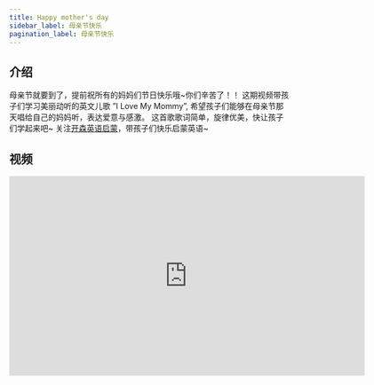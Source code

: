 ```yaml
---
title: Happy mother's day
sidebar_label: 母亲节快乐
pagination_label: 母亲节快乐
---
```


## 介绍

母亲节就要到了，提前祝所有的妈妈们节日快乐哦~你们辛苦了！！
这期视频带孩子们学习美丽动听的英文儿歌 ”I Love My Mommy”, 希望孩子们能够在母亲节那天唱给自己的妈妈听，表达爱意与感激。
这首歌歌词简单，旋律优美，快让孩子们学起来吧~
关注[开森英语启蒙](https://space.bilibili.com/20797715)，带孩子们快乐启蒙英语~

## 视频

<iframe
  src="https://player.bilibili.com/player.html?bvid=BV1Zo4y1x7gE&cid=1&page=1"
  scrolling="no"
  border="0"
  frameborder="no"
  framespacing="0"
  allowfullscreen="true"
  width="640"
  height="360"
></iframe>
